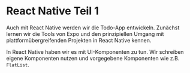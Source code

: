 # React Native Teil 1

Auch mit React Native werden wir die Todo-App entwickeln. Zunächst 
lernen wir die Tools von Expo und den prinzipiellen Umgang mit 
plattformübergreifenden Projekten in React Native kennen.

In React Native haben wir es mit UI-Komponenten zu tun. Wir schreiben
eigene Komponenten nutzen und vorgegebene Komponenten wie z.B.
`FlatList`.



